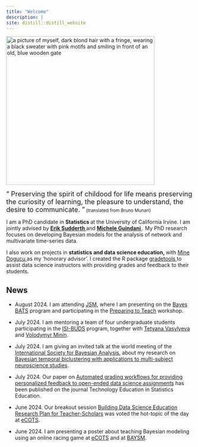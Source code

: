 ```yaml
---
title: "Welcome"
description: |
site: distill::distill_website
---
```


<img src="img/me_paris_medium.jpeg" alt="a picture of myself, dark blond hair with a fringe, wearing a black sweater with pink motifs and smiling in front of an old, blue wooden gate" width="400" align='center'/> 

<q style="font-size:18px">  Preserving the spirit of childood for life means preserving the curiosity of learning, the pleasure to understand, the desire to communicate. <small style="font-size:12px;margin-bottom:0"> </q>  (translated from Bruno Munari) </small> 
<br> 

<p> I am a PhD candidate in <b> Statistics </b> at the University of California Irvine. I am jointly advised by <a href="https://www.ics.uci.edu/~sudderth/"> <b> Erik Sudderth </b> </a> and <a href ="https://www.micheleguindani.info/" > <b> Michele Guindani </b> </a>. My PhD research focuses on developing Bayesian models for the analysis of network and multivariate time-series data.  </p>


<p> I also work on projects in <b> statistics and data science education, </b> with <a href="https://www.minedogucu.com/"> Mine Dogucu </a> as my 'honorary advisor'. I created the R package <a href="https://federicazoe.github.io/gradetools/"> gradetools </a> to assist data science instructors with providing grades and feedback to their students. </p>

## News

- August 2024. I am attending [JSM](https://ww2.amstat.org/meetings/jsm/2024/index.cfm), where I am presenting on the [Bayes BATS](https://www.stat.uci.edu/bayes-bats/) program and participating in the [Preparing to Teach](https://preparingtoteach.org/) workshop.

- July 2024. I am mentoring a team of four undergraduate students participating in the [ISI-BUDS](https://www.stat.uci.edu/isi-buds/) program, together with [Tetyana Vasylyeva](https://publichealth.uci.edu/faculty/vasylyeva-tetyana/) and [Volodymyr Minin](https://vnminin.github.io/).

- July 2024. I am giving an invited talk at the world meeting of the [International Society for Bayesian Analysis](https://bayesian.org/), about my research on [Bayesian temporal biclustering with applications to multi-subject neuroscience studies](https://arxiv.org/abs/2406.17131).

- July 2024. Our paper on [Automated grading workflows for providing personalized feedback to open-ended data science assignments](https://escholarship.org/uc/item/8ck097s5) has been published on the journal Technology Education in Statistics Education.

- June 2024. Our breakout session [Building Data Science Education Research Plan for Teacher-Scholars](https://mdogucu.github.io/eCOTS-2024/#/title-slide) was voted the hot-topic of the day at [eCOTS](https://www.causeweb.org/cause/ecots/ecots24/program/breakout/building-data-science-education-research-plan-for-teacher-scholars).

- June 2024. I am presenting a poster about teaching Bayesian modeling using an online racing game at [eCOTS](https://www.causeweb.org/cause/ecots/ecots24/program/posters/19) and at [BAYSM](https://drive.google.com/drive/search?q=bayes%20games).

